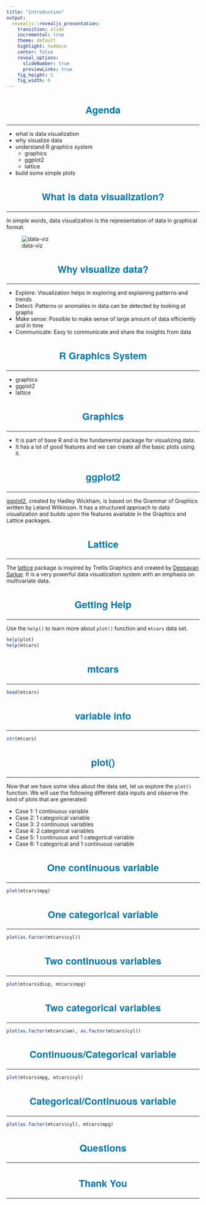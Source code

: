 ```yaml
---
title: "Introduction"
output: 
  revealjs::revealjs_presentation:
    transition: slide
    incremental: true
    theme: default
    highlight: haddock
    center: false
    reveal_options:
      slideNumber: true
      previewLinks: true
    fig_height: 5
    fig_width: 6
---
```


<style type="text/css">
    .reveal p img {
    align: middle;
  }
  .reveal p {
    text-align: left;
    font-size: 20px;
  }
  .reveal body:after {
    content: url(handshake.png);
    position: fixed;
    bottom: 3.5em;
    left: 3.5em;
    box-shadow: 5px 5px 10px #000; 
  }
  .reveal hr {
    border-color: #0077aa;
  }
  .reveal h1, h2, h3, h4, h5, h6 {
    text-transform: none;
    text-align: center;
    color: #0077aa;
    font-family: 'Helvetica Neue';
    font-size: 25px;
  }
  .reveal h1 {
    font-size: 24px;
  }
  .reveal ul {
    display: block;
  }
  .reveal ul li {
    color: #3c3c3c; 
    /* set color of list item text */
    list-style: none; 
  }
  .reveal p img {
    align: middle;
  }
  .reveal ul li::before {
      color: #006b6e;  
      /* color of bullet or square */
      content: "\2022"; 
      /* Unicode of character to precede the list item */
      font-size: 1em; 
      /* em or %*/ 
      padding-right: 1.1225em; 
      /* use em*/
      position: relative;
      top: 0em; 
      /* use em or % */
  }
  .reveal ul {
    line-height:150%
  }
  .reveal .fragment {
    font-size: 20px;
  }
  .reveal ol {
    display: block;
  }
</style>

## Agenda

<hr>

- what is data visualization
- why visualize data
- understand R graphics system
    - graphics
    - ggplot2
    - lattice
- build some simple plots

## What is data visualization?

<hr>

In simple words, data visualization is the representation of data in graphical format. 

![data-viz](data-viz.png)

## Why visualize data?

<hr>

- Explore: Visualization helps in exploring and explaining patterns and trends
- Detect: Patterns or anomalies in data can be detected by looking at graphs
- Make sense: Possible to make sense of large amount of data efficiently and in time
- Communicate: Easy to communicate and share the insights from data


## R Graphics System

<hr>

- graphics 
- ggplot2
- lattice

## Graphics

<hr>

- It is part of base R and is the fundamental package for visualizing data.
- It has a lot of good features and we can create all the basic plots using it.

## ggplot2

<hr>

[ggplot2](http://ggplot2.tidyverse.org/index.html), created by Hadley Wickham, is based on the Grammar of Graphics written by Leland Wilkinson. It has a structured approach to data visualization and builds upon the features available in the Graphics and Lattice packages.

## Lattice

<hr>

The [lattice](https://CRAN.R-project.org/package=lattice) package is inspired by Trellis Graphics and created by [Deepayan Sarkar](http://www.isid.ac.in/~deepayan/). It is a very powerful data visualization system with an emphasis on multivariate data.


## Getting Help

<hr>

Use the `help()` to learn more about `plot()` function and `mtcars` data set.

```r
help(plot)
help(mtcars)
```

## mtcars 

<hr>


```r
head(mtcars)
```

## variable info

<hr>

```r
str(mtcars)
```

## plot()

<hr>

Now that we have some idea about the data set, let us explore the `plot()` function. We will use the following different data inputs and observe the kind of plots that are generated:

- Case 1: 1 continuous variable
- Case 2: 1 categorical variable
- Case 3: 2 continuous variables
- Case 4: 2 categorical variables
- Case 5: 1 continuous and 1 categorical variable
- Case 6: 1 categorical and 1 continuous variable

## One continuous variable

<hr>

```r
plot(mtcars$mpg)
```

## One categorical variable

<hr>

```r
plot(as.factor(mtcars$cyl))
```

## Two continuous variables

<hr>

```r
plot(mtcars$disp, mtcars$mpg)
```

## Two categorical variables

<hr>

```r
plot(as.factor(mtcars$am), as.factor(mtcars$cyl))
```

## Continuous/Categorical variable

<hr>

```r
plot(mtcars$mpg, mtcars$cyl)
```

## Categorical/Continuous variable

<hr>

```r
plot(as.factor(mtcars$cyl), mtcars$mpg)
```

## Questions

<hr>


## Thank You

<hr>

